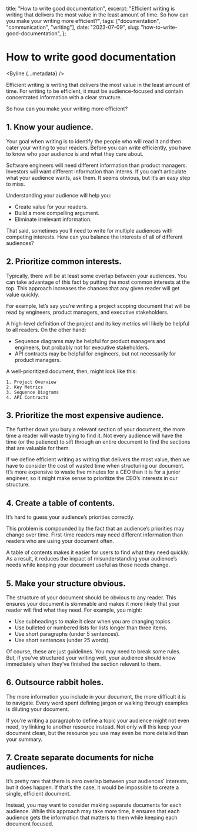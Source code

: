 
  title: "How to write good documentation",
  excerpt:
    "Efficient writing is writing that delivers the most value in the least amount of time. So how can you make your writing more efficient?",
  tags: ["documentation", "communication", "writing"],
  date: "2023-07-09",
  slug: "how-to-write-good-documentation",
};

# How to write good documentation

<Byline {...metadata} />

Efficient writing is writing that delivers the most value in the least amount of time. For writing to be efficient, it must be audience-focused and contain concentrated information with a clear structure.

So how can you make your writing more efficient?

## 1. Know your audience.

Your goal when writing is to identify the people who will read it and then cater your writing to your readers. Before you can write efficiently, you have to know who your audience is and what they care about.

Software engineers will need different information than product managers. Investors will want different information than interns. If you can’t articulate what your audience wants, ask them. It seems obvious, but it’s an easy step to miss.

Understanding your audience will help you:

- Create value for your readers.
- Build a more compelling argument.
- Eliminate irrelevant information.

That said, sometimes you’ll need to write for multiple audiences with competing interests. How can you balance the interests of all of different audiences?

## 2. Prioritize common interests.

Typically, there will be at least some overlap between your audiences. You can take advantage of this fact by putting the most common interests at the top. This approach increases the chances that any given reader will get value quickly.

For example, let’s say you’re writing a project scoping document that will be read by engineers, product managers, and executive stakeholders.

A high-level definition of the project and its key metrics will likely be helpful to all readers. On the other hand:

- Sequence diagrams may be helpful for product managers and engineers, but probably not for executive stakeholders.
- API contracts may be helpful for engineers, but not necessarily for product managers.

A well-prioritized document, then, might look like this:

```
1. Project Overview
2. Key Metrics
3. Sequence Diagrams
4. API Contracts
```

## 3. Prioritize the most expensive audience.

The further down you bury a relevant section of your document, the more time a reader will waste trying to find it. Not every audience will have the time (or the patience) to sift through an entire document to find the sections that are valuable for them.

If we define efficient writing as writing that delivers the most value, then we have to consider the cost of wasted time when structuring our document. It’s more expensive to waste five minutes for a CEO than it is for a junior engineer, so it might make sense to prioritize the CEO’s interests in our structure.

## 4. Create a table of contents.

It’s hard to guess your audience’s priorities correctly.

This problem is compounded by the fact that an audience’s priorities may change over time. First-time readers may need different information than readers who are using your document often.

A table of contents makes it easier for users to find what they need quickly. As a result, it reduces the impact of misunderstanding your audience’s needs while keeping your document useful as those needs change.

## 5. Make your structure obvious.

The structure of your document should be obvious to any reader. This ensures your document is skimmable and makes it more likely that your reader will find what they need. For example, you might:

- Use subheadings to make it clear when you are changing topics.
- Use bulleted or numbered lists for lists longer than three items.
- Use short paragraphs (under 5 sentences).
- Use short sentences (under 25 words).

Of course, these are just guidelines. You may need to break some rules. But, if you’ve structured your writing well, your audience should know immediately when they’ve finished the section relevant to them.

## 6. Outsource rabbit holes.

The more information you include in your document, the more difficult it is to navigate. Every word spent defining jargon or walking through examples is diluting your document.

If you’re writing a paragraph to define a topic your audience might not even need, try linking to another resource instead. Not only will this keep your document clean, but the resource you use may even be more detailed than your summary.

## 7. Create separate documents for niche audiences.

It’s pretty rare that there is zero overlap between your audiences’ interests, but it does happen. If that’s the case, it would be impossible to create a single, efficient document.

Instead, you may want to consider making separate documents for each audience. While this approach may take more time, it ensures that each audience gets the information that matters to them while keeping each document focused.
